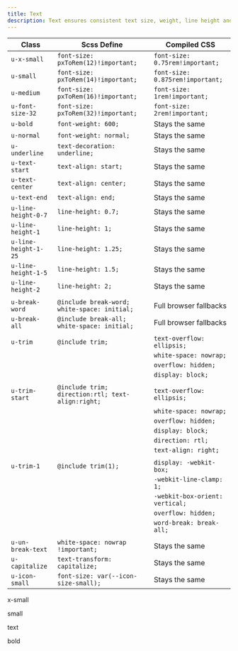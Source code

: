 ```yaml
---
title: Text
description: Text ensures consistent text size, weight, line height and breaks across our products.
---
```


| Class                | Scss Define                                       | Compiled CSS                    |
| -------------------- | ------------------------------------------------- | ------------------------------- |
| `u-x-small`          | `font-size: pxToRem(12)!important;`               | `font-size: 0.75rem!important;` |
| `u-small`            | `font-size: pxToRem(14)!important;`               | `font-size: 0.875rem!important;`|
| `u-medium`           | `font-size: pxToRem(16)!important;`               | `font-size: 1rem!important;`    |
| `u-font-size-32`     | `font-size: pxToRem(32)!important;`               | `font-size: 2rem!important;`    |
| `u-bold`             | `font-weight: 600;`                               | Stays the same                  |
| `u-normal`           | `font-weight: normal;`                            | Stays the same                  |
| `u-underline`        | `text-decoration: underline;`                     | Stays the same                  |
| `u-text-start`       | `text-align: start;`                              | Stays the same                  |
| `u-text-center`      | `text-align: center;`                             | Stays the same                  |
| `u-text-end`         | `text-align: end;`                                | Stays the same                  |
| `u-line-height-0-7`  | `line-height: 0.7;`                               | Stays the same                  |
| `u-line-height-1`    | `line-height: 1;`                                 | Stays the same                  |
| `u-line-height-1-25` | `line-height: 1.25;`                              | Stays the same                  |
| `u-line-height-1-5`  | `line-height: 1.5;`                               | Stays the same                  |
| `u-line-height-2`    | `line-height: 2;`                                 | Stays the same                  |
|                      |                                                   |                                 |
| `u-break-word`       | `@include break-word; white-space: initial;`      | Full browser fallbacks          |
| `u-break-all`        | `@include break-all; white-space: initial;`       | Full browser fallbacks          |
|                      |                                                   |                                 |
| `u-trim`             | `@include trim;`                                  | `text-overflow: ellipsis;`      |
|                      |                                                   | `white-space: nowrap;`          |
|                      |                                                   | `overflow: hidden;`             |
|                      |                                                   | `display: block;`               |
|                      |                                                   |                                 |
| `u-trim-start`       | `@include trim; direction:rtl; text-align:right;` | `text-overflow: ellipsis;`      |
|                      |                                                   | `white-space: nowrap;`          |
|                      |                                                   | `overflow: hidden;`             |
|                      |                                                   | `display: block;`               |
|                      |                                                   | `direction: rtl;`               |
|                      |                                                   | `text-align: right;`            |
|                      |                                                   |                                 |
| `u-trim-1`           | `@include trim(1);`                               | `display: -webkit-box;`         |
|                      |                                                   | `-webkit-line-clamp: 1;`        |
|                      |                                                   | `-webkit-box-orient: vertical;` |
|                      |                                                   | `overflow: hidden;`             |
|                      |                                                   | `word-break: break-all;`        |
|                      |                                                   |                                 |
| `u-un-break-text`    | `white-space: nowrap !important;`                 | Stays the same                  |
| `u-capitalize`       | `text-transform: capitalize;`                     | Stays the same                  |
| `u-icon-small`       | `font-size: var(--icon-size-small);`              | Stays the same                  |

<Preview>
  <div>
    <p class="text u-x-small">x-small</p>
    <p class="text u-small">small</p>
    <p class="text">text</p>
    <p class="text u-bold">bold</p>
  </div>
</Preview>
